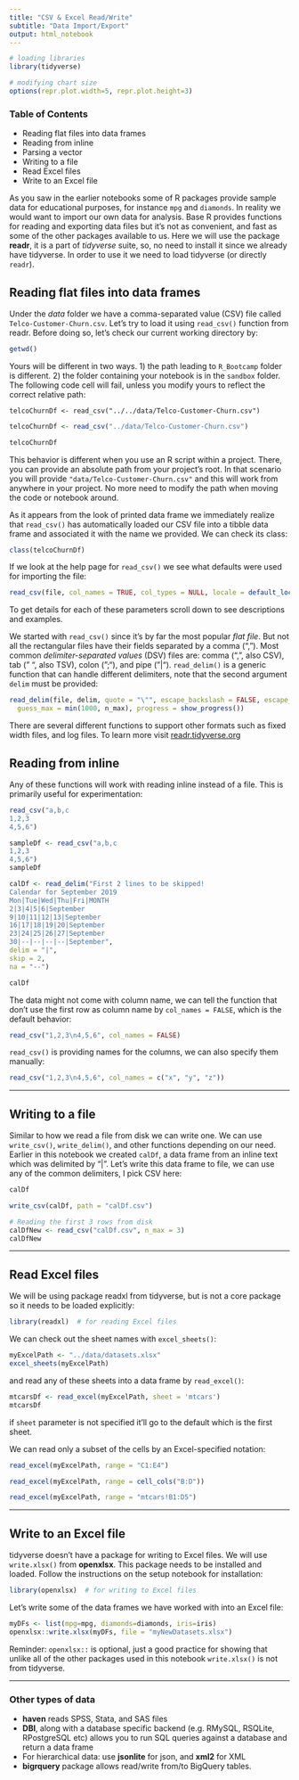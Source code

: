 ```yaml
---
title: "CSV & Excel Read/Write"
subtitle: "Data Import/Export"
output: html_notebook
---
```


```r
# loading libraries
library(tidyverse)

# modifying chart size
options(repr.plot.width=5, repr.plot.height=3)
```


### Table of Contents
* Reading flat files into data frames
* Reading from inline
* Parsing a vector
* Writing to a file
* Read Excel files
* Write to an Excel file

As you saw in the earlier notebooks some of R packages provide sample data for educational purposes, for instance `mpg` and `diamonds`. In reality we would want to import our own data for analysis. Base R provides functions for reading and exporting data files but it's not as convenient, and fast as some of the other packages available to us. Here we will use the package **readr**, it is a part of *tidyverse* suite, so, no need to install it since we already have tidyverse. In order to use it we need to load tidyverse (or directly `readr`).

## Reading flat files into data frames
Under the *data* folder we have a comma-separated value (CSV) file called `Telco-Customer-Churn.csv`. Let's try to load it using `read_csv()` function from readr. Before doing so, let's check our current working directory by:

```r
getwd()
```

Yours will be different in two ways. 1) the path leading to `R_Bootcamp` folder is different. 2) the folder containing your notebook is in the `sandbox` folder. The following code cell will fail, unless you modify yours to reflect the correct relative path:

```
telcoChurnDf <- read_csv("../../data/Telco-Customer-Churn.csv")
```

```r
telcoChurnDf <- read_csv("../data/Telco-Customer-Churn.csv")
```

```r
telcoChurnDf
```

This behavior is different when you use an R script within a project. There, you can provide an absolute path from your project's root. In that scenario you will provide `"data/Telco-Customer-Churn.csv"` and this will work from anywhere in your project. No more need to modify the path when moving the code or notebook around.

As it appears from the look of printed data frame we immediately realize that `read_csv()` has automatically loaded our CSV file into a tibble data frame and associated it with the name we provided. We can check its class:

```r
class(telcoChurnDf)
```

If we look at the help page for `read_csv()` we see what defaults were used for importing the file:

```r
read_csv(file, col_names = TRUE, col_types = NULL, locale = default_locale(), na = c("", "NA"), quoted_na = TRUE, quote = "\"", comment = "", trim_ws = TRUE, skip = 0, n_max = Inf, guess_max = min(1000, n_max), progress = show_progress())
```
  
To get details for each of these parameters scroll down to see descriptions and examples.

We started with `read_csv()` since it's by far the most popular *flat file*. But not all the rectangular files have their fields separated by a comma (","). Most common *delimiter-separated values* (DSV) files are: comma (",", also CSV), tab ("    ", also TSV), colon (";"), and pipe ("|"). `read_delim()` is a generic function that can handle different delimiters, note that the second argument `delim` must be provided:


```r
read_delim(file, delim, quote = "\"", escape_backslash = FALSE, escape_double = TRUE, col_names = TRUE, col_types = NULL, locale = default_locale(), na = c("", "NA"), quoted_na = TRUE, comment = "", trim_ws = FALSE, skip = 0, n_max = Inf,
  guess_max = min(1000, n_max), progress = show_progress())
```

There are several different functions to support other formats such as fixed width files, and log files. To learn more visit [readr.tidyverse.org](https://readr.tidyverse.org/)

## Reading from inline 
Any of these functions will work with reading inline instead of a file. This is primarily useful for experimentation:

```r
read_csv("a,b,c
1,2,3
4,5,6")
```

```r
sampleDf <- read_csv("a,b,c
1,2,3
4,5,6")
sampleDf
```

```r
calDf <- read_delim("First 2 lines to be skipped!
Calendar for September 2019
Mon|Tue|Wed|Thu|Fri|MONTH
2|3|4|5|6|September
9|10|11|12|13|September
16|17|18|19|20|September
23|24|25|26|27|September
30|--|--|--|--|September",
delim = "|",
skip = 2,
na = "--")

calDf
```

The data might not come with column name, we can tell the function that don't use the first row as column name by `col_names = FALSE`, which is the default behavior:

```r
read_csv("1,2,3\n4,5,6", col_names = FALSE)
```

`read_csv()` is providing names for the columns, we can also specify them manually:

```r
read_csv("1,2,3\n4,5,6", col_names = c("x", "y", "z"))
```

---

## Writing to a file
Similar to how we read a file from disk we can write one. We can use `write_csv()`, `write_delim()`, and other functions depending on our need. Earlier in this notebook we created `calDf`, a data frame from an inline text which was delimited by "|". Let's write this data frame to file, we can use any of the common delimiters, I pick CSV here:

```r
calDf
```

```r
write_csv(calDf, path = "calDf.csv")
```

```r
# Reading the first 3 rows from disk
calDfNew <- read_csv("calDf.csv", n_max = 3)
calDfNew
```

---

## Read Excel files

We will be using package readxl from tidyverse, but is not a core package so it needs to be loaded explicitly:

```r
library(readxl)  # for reading Excel files
```

We can check out the sheet names with `excel_sheets()`:

```r
myExcelPath <- "../data/datasets.xlsx"
excel_sheets(myExcelPath)
```

and read any of these sheets into a data frame by `read_excel()`:

```r
mtcarsDf <- read_excel(myExcelPath, sheet = 'mtcars')
mtcarsDf
```

if `sheet` parameter is not specified it'll go to the default which is the first sheet.

We can read only a subset of the cells by an Excel-specified notation:

```r
read_excel(myExcelPath, range = "C1:E4")
```

```r
read_excel(myExcelPath, range = cell_cols("B:D"))
```

```r
read_excel(myExcelPath, range = "mtcars!B1:D5")
```

---

## Write to an Excel file

tidyverse doesn't have a package for writing to Excel files. We will use `write.xlsx()` from **openxlsx**. This package needs to be installed and loaded. Follow the instructions on the setup notebook for installation:

```r
library(openxlsx)  # for writing to Excel files
```

Let's write some of the data frames we have worked with into an Excel file:

```r
myDFs <- list(mpg=mpg, diamonds=diamonds, iris=iris)
openxlsx::write.xlsx(myDFs, file = "myNewDatasets.xlsx")
```

Reminder: `openxlsx::` is optional, just a good practice for showing that unlike all of the other packages used in this notebook `write.xlsx()` is not from tidyverse.

---

### Other types of data
* **haven** reads SPSS, Stata, and SAS files
* **DBI**, along with a database specific backend (e.g. RMySQL, RSQLite, RPostgreSQL etc) allows you to run SQL queries against a database and return a data frame
* For hierarchical data: use **jsonlite** for json, and **xml2** for XML
* **bigrquery** package allows read/write from/to BigQuery tables.


